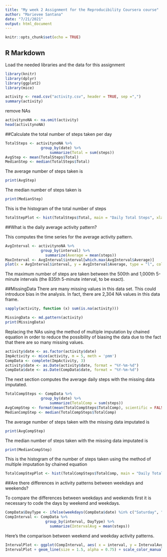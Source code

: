 ```yaml
---
title: "My week 2 Assignment for the Reproducibility Coursera course"
author: "Marievee Santana"
date: "7/21/2021"
output: html_document
---
```


```r
knitr::opts_chunk$set(echo = TRUE)
```

## R Markdown

Load the needed libraries and the data for this assignment

```r
library(knitr)
library(dplyr)
library(ggplot2)
library(mice)

activity <- read.csv("activity.csv", header = TRUE, sep =",")
summary(activity)
```

remove NAs

```r
activitynoNA <- na.omit(activity)
head(activitynoNA)
```

##Calculate the total number of steps taken per day

```r
TotalSteps <- activitynoNA %>%
                group_by(date) %>%
                    summarize(Total = sum(steps))
AvgStep <- mean(TotalSteps$Total)
MedianStep <- median(TotalSteps$Total)


```

The average number of steps taken is 
```r
print(AvgStep) 
```

The median number of steps taken is
```r
print(MedianStep) 
```

This is the histogram of the total number of steps

```r
TotalStepPlot <- hist(TotalSteps$Total, main = "Daily Total Steps", xlab = "Number of Steps", ylab = "Frequency", breaks = 25, col = "blue3")
```

##What is the daily average activity pattern?

This computes the time series for the average activity pattern.

```r
AvgInterval <- activitynoNA %>%
                group_by(interval) %>%
                  summarize(Average = mean(steps))
MaxInterval <- AvgInterval$interval[which.max(AvgInterval$Average)]
plot(x = AvgInterval$interval, y = AvgInterval$Average, type = "l", col = "blue3", lwd = 2, xlab = "5-minute Time Interval", ylab = "Average Steps", main = "Daily Average Steps Activity Pattern")

```

The maximum number of steps are taken between the 500th and 1,000th 5-minute intervals (the 835th 5-minute interval, to be exact).

##MissingData
There are many missing values in this data set. This could introduce bias in the analysis. In fact, there are 2,304 NA values in this data frame.

```r
sapply(activity, function (x) sum(is.na(activity)))

MissingData <- md.pattern(activity)
print(MissingData)

```

Replacing the NAs using the method of multiple imputation by chained equation in order to reduce the possibility of biasing the data due to the fact that there are so many missing values.

```r
activity$date <- as.factor(activity$date)
ImpActivity <- mice(activity, m = 5, meth = 'pmm')
CompData <- complete(ImpActivity, 3)
activity$date <- as.Date(activity$date, format = "%Y-%m-%d")
CompData$date <- as.Date(CompData$date, format = "%Y-%m-%d")

```

The next section computes the average daily steps with the missing data imputated. 

```r
TotalCompSteps <- CompData %>%
                group_by(date) %>%
                    summarize(TotalComp = sum(steps))
AvgCompStep <- format(mean(TotalCompSteps$TotalComp), scientific = FALSE)
MedianCompStep <- median(TotalCompSteps$TotalComp)

```

The average number of steps taken with the missing data imputated is
```r
print(AvgCompStep) 
```

The median number of steps taken with the missing data imputated is
```r
print(MedianCompStep) 
```

This is the histogram of the number of steps taken using the method of multiple imputation by chained equation

```r
TotalCompStepPlot <- hist(TotalCompSteps$TotalComp, main = "Daily Total Steps (Imputated Data)", xlab = "Number of Steps", ylab = "Frequency", breaks = 25, col = "red3")
```

##Are there differences in activity patterns between weekdays and weekends?

To compare the differences between weekdays and weekends first it is necessary to code the days by weekend and weekdays.

```r
CompData$DayType <- ifelse(weekdays(CompData$date) %in% c("Saturday", "Sunday"), "Weekend", "Weekday")
CompInterval <- CompData %>%
                  group_by(interval, DayType) %>%
                    summarize(IntervalAvg = mean(steps))
```

Here's the comparison between weekend and weekday activity patterns.

```r

IntervalPlot <- ggplot(CompInterval, aes( x = interval, y = IntervalAvg, color = DayType))
IntervalPlot + geom_line(size = 1.5, alpha = 0.75) + scale_color_manual(values=c("darkseagreen4","cadetblue4")) + facet_grid(DayType ~ .) + labs(title = "Weekday & Weekend Daily Average Steps Activity Pattern", x= "5-minute Time Interval", y = "Average Steps") + theme(plot.title = element_text(hjust = 0.5))

```







